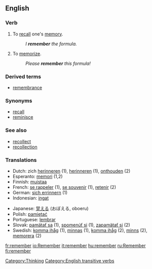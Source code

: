 ==English==

{{rank|American|bad|forward|523|remember|fair|blood|copyright}}

===Verb===
{{en-infl-reg-consonant|remember||}}

# To [[recall]] one's [[memory]].
#:''I '''remember''' the formula.''
# To [[memorize]].
#:''Please '''remember''' this formula!''

===Derived terms===
*[[remembrance]]

===Synonyms===
*[[recall]]
*[[reminisce]]

===See also===
*[[recollect]]
*[[recollection]]

===Translations===
{{top}}
*Dutch: zich [[herinneren]] (1), [[herinneren]] (1), [[onthouden]] (2)
*Esperanto: [[memori]] (1,2)
*Finnish: [[muistaa]]
*French: [[se rappeler]] (1), [[se souvenir]] (1), [[retenir]] (2)
*German: [[sich errinnern]] (1) 
*Indonesian: [[ingat]]
{{mid}}
*Japanese: [[覚える]] (おぼえる, oboeru)
*Polish: [[pamiętać]]
*Portuguese: [[lembrar]]
*Slovak: [[pamätať sa]] (1), [[spomenúť si]] (1), [[zapamätať si]] (2)
*Swedish: [[komma ihåg]] (1), [[minnas]] (1), [[komma ihåg]] (2), [[minns]] (2), [[memorera]] (2)
{{bottom}}
[[Category:Thinking]]
[[Category:English transitive verbs]]
[[fr:remember]]
[[io:Remember]]
[[it:remember]]
[[hu:remember]]
[[ru:Remember]]
[[fi:remember]]